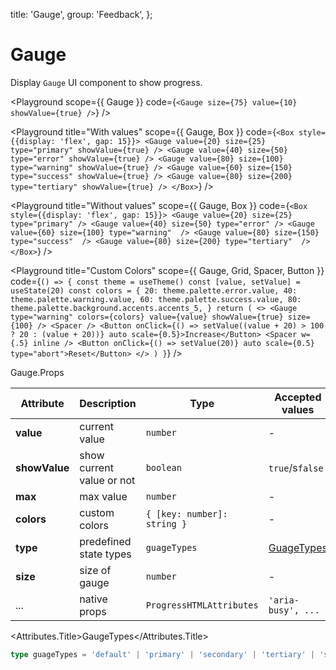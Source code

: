 
  title: 'Gauge',
  group: 'Feedback',
};

# Gauge

Display `Gauge` UI component to show progress.

<Playground
  scope={{ Gauge }}
  code={`
<Gauge size={75} value={10} showValue={true} />
`}
/>

<Playground
  title="With values"
  scope={{ Gauge, Box }}
  code={`
<Box style={{display: 'flex', gap: 15}}>
  <Gauge value={20} size={25} type="primary" showValue={true} />
  <Gauge value={40} size={50} type="error" showValue={true} />
  <Gauge value={80} size={100} type="warning" showValue={true} />
  <Gauge value={60} size={150} type="success" showValue={true} />
  <Gauge value={80} size={200} type="tertiary" showValue={true} />
</Box>
`}
/>

<Playground
  title="Without values"
  scope={{ Gauge, Box }}
  code={`
<Box style={{display: 'flex', gap: 15}}>
  <Gauge value={20} size={25} type="primary" />
  <Gauge value={40} size={50} type="error" />
  <Gauge value={60} size={100} type="warning"  />
  <Gauge value={80} size={150} type="success"  />
  <Gauge value={80} size={200} type="tertiary"  />
</Box>
`}
/>

<Playground
  title="Custom Colors"
  scope={{ Gauge, Grid, Spacer, Button }}
  code={`
() => {
  const theme = useTheme()
  const [value, setValue] = useState(20)
  const colors = {
    20: theme.palette.error.value,
    40: theme.palette.warning.value,
    60: theme.palette.success.value,
    80: theme.palette.background.accents.accents_5,
  }
  return (
    <>
      <Gauge type="warning" colors={colors} value={value} showValue={true} size={100} />
      <Spacer />
      <Button onClick={() => setValue((value + 20) > 100 ? 20 : (value + 20))} auto scale={0.5}>Increase</Button>
      <Spacer w={.5} inline />
      <Button onClick={() => setValue(20)} auto scale={0.5} type="abort">Reset</Button>
    </>
  )
}
`}
/>

<Attributes edit="/app/components/gauge.mdx">
<Attributes.Title>Gauge.Props</Attributes.Title>

| Attribute     | Description               | Type                        | Accepted values           | Default   |
| ------------- | ------------------------- | --------------------------- | ------------------------- | --------- |
| **value**     | current value             | `number`                    | -                         | 0         |
| **showValue** | show current value or not | `boolean`                   | `true`/s`false`           | `false`   |
| **max**       | max value                 | `number`                    | -                         | 100       |
| **colors**    | custom colors             | `{ [key: number]: string }` | -                         | -         |
| **type**      | predefined state types    | `guageTypes`                | [GuageTypes](#guagetypes) | `default` |
| **size**      | size of gauge             | `number`                    | -                         | `50`      |
| ...           | native props              | `ProgressHTMLAttributes`    | `'aria-busy', ...`        | -         |

<Attributes.Title>GaugeTypes</Attributes.Title>

```ts
type guageTypes = 'default' | 'primary' | 'secondary' | 'tertiary' | 'success' | 'warning' | 'error';
```

</Attributes>
